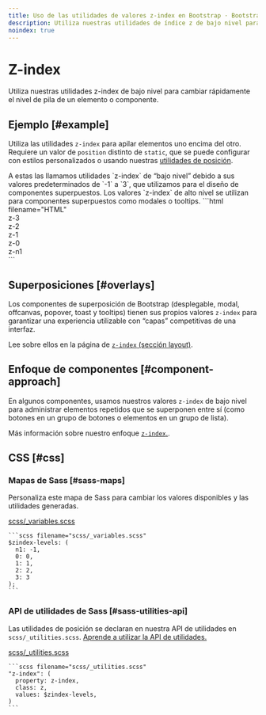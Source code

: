 ```yaml
---
title: Uso de las utilidades de valores z-index en Bootstrap · Bootstrap en Español v5.3
description: Utiliza nuestras utilidades de índice z de bajo nivel para cambiar rápidamente el nivel de pila de un elemento o componente.
noindex: true
---
```


# Z-index

Utiliza nuestras utilidades z-index de bajo nivel para cambiar rápidamente el nivel de pila de un elemento o componente.

<MainBanner />

Ejemplo [#example]
-------------------

Utiliza las utilidades `z-index` para apilar elementos uno encima del otro. Requiere un valor de `position` distinto de `static`, que se puede configurar con estilos personalizados o usando nuestras [utilidades de posición](/bootstrap/5.3/utilities/position/).

<Callout type="info" emoji="">
A estas las llamamos utilidades `z-index` de “bajo nivel” debido a sus valores predeterminados de `-1` a `3`, que utilizamos para el diseño de componentes superpuestos. Los valores `z-index` de alto nivel se utilizan para componentes superpuestos como modales o tooltips.
</Callout>

<DemoIframe path="/demos/bootstrap/5.3/utilities/z-index/example.html">
    ```html filename="HTML"
    <div class="z-3 position-absolute p-5 rounded-3"><span>z-3</span></div>
    <div class="z-2 position-absolute p-5 rounded-3"><span>z-2</span></div>
    <div class="z-1 position-absolute p-5 rounded-3"><span>z-1</span></div>
    <div class="z-0 position-absolute p-5 rounded-3"><span>z-0</span></div>
    <div class="z-n1 position-absolute p-5 rounded-3"><span>z-n1</span></div>
    ```
</DemoIframe>

Superposiciones [#overlays]
----------------------------

Los componentes de superposición de Bootstrap (desplegable, modal, offcanvas, popover, toast y tooltips) tienen sus propios valores `z-index` para garantizar una experiencia utilizable con “capas” competitivas de una interfaz.

Lee sobre ellos en la página de [`z-index` (sección layout)](/bootstrap/5.3/layout/z-index/).

Enfoque de componentes [#component-approach]
---------------------------------------------

En algunos componentes, usamos nuestros valores `z-index` de bajo nivel para administrar elementos repetidos que se superponen entre sí (como botones en un grupo de botones o elementos en un grupo de lista).

Más información sobre nuestro enfoque [`z-index`.](/bootstrap/5.3/extend/approach/#z-index-scales).

CSS [#css]
-----------

### Mapas de Sass [#sass-maps]

Personaliza este mapa de Sass para cambiar los valores disponibles y las utilidades generadas.

[scss/_variables.scss](https://github.com/twbs/bootstrap/blob/v5.3.2/scss/_variables.scss)

    ```scss filename="scss/_variables.scss"
    $zindex-levels: (
      n1: -1,
      0: 0,
      1: 1,
      2: 2,
      3: 3
    );
    ```

### API de utilidades de Sass [#sass-utilities-api]

Las utilidades de posición se declaran en nuestra API de utilidades en `scss/_utilities.scss`. [Aprende a utilizar la API de utilidades.](/bootstrap/5.3/utilities/api/#using-the-api)

[scss/_utilities.scss](https://github.com/twbs/bootstrap/blob/v5.3.2/scss/_utilities.scss)

    ```scss filename="scss/_utilities.scss"
    "z-index": (
      property: z-index,
      class: z,
      values: $zindex-levels,
    )
    ```

<ContentSuggestion />

